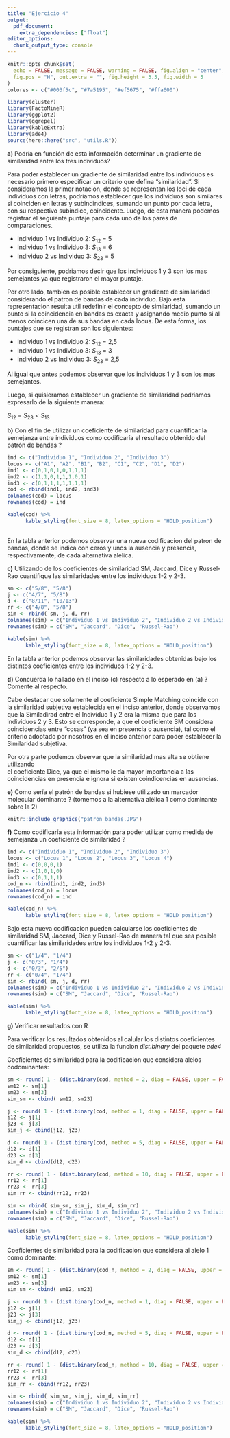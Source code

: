 ```yaml
---
title: "Ejercicio 4"
output: 
  pdf_document:
    extra_dependencies: ["float"]
editor_options: 
  chunk_output_type: console
---
```


```r
knitr::opts_chunk$set(
  echo = FALSE, message = FALSE, warning = FALSE, fig.align = "center",
  fig.pos = "H", out.extra = "", fig.height = 3.5, fig.width = 5
)
colores <- c("#003f5c", "#7a5195", "#ef5675", "#ffa600")
```

```r
library(cluster)
library(FactoMineR)
library(ggplot2)
library(ggrepel)
library(kableExtra)
library(ade4)
source(here::here("src", "utils.R"))
```
 
  
**a)** Podría en función de esta información determinar un gradiente de similaridad entre los tres individuos?

Para poder establecer un gradiente de similaridad entre los individuos es necesario 
primero especificar un criterio que defina "similaridad". 
Si consideramos la primer notacion, donde se representan los loci de cada individuos
con letras, podriamos establecer que los individuos son similares si coinciden en 
letras y subindindices, sumando un punto por cada letra, con su respectivo subindice, 
coincidente. Luego, de esta manera podemos registrar el seguiente puntaje para cada 
uno de los pares de comparaciones. 
    
* Individuo 1 vs Individuo 2: $S_{12}$ = 5
* Individuo 1 vs Individuo 3: $S_{13}$ = 6 
* Individuo 2 vs Individuo 3: $S_{23}$ = 5 
    
Por consiguiente, podriamos decir que los individuos 1 y 3 son los mas semejantes 
ya que registraron el mayor puntaje. 
    
Por otro lado, tambien es posible establecer un gradiente de similaridad considerando 
el patron de bandas de cada individuo. Bajo esta representacion resulta util redefinir 
el concepto de similaridad, sumando un punto si la coincidencia en bandas es exacta y 
asignando medio punto si al menos coincicen una de sus bandas en cada locus. 
De esta forma, los puntajes que se registran son los siguientes:
    
* Individuo 1 vs Individuo 2: $S_{12}$ = 2,5
* Individuo 1 vs Individuo 3: $S_{13}$ = 3 
* Individuo 2 vs Individuo 3: $S_{23}$ = 2,5
    
Al igual que antes podemos observar que los individuos 1 y 3 son los mas semejantes.
    
Luego, si quisieramos establecer un gradiente de similaridad podriamos expresarlo 
de la siguiente manera: 

$S_{12}$ = $S_{23}$ < $S_{13}$

**b)** Con el fin de utilizar un coeficiente de similaridad para cuantificar la 
semejanza entre individuos como codificaría el resultado obtenido del patrón de bandas ?


```r

ind <- c("Individuo 1", "Individuo 2", "Individuo 3")
locus <- c("A1", "A2", "B1", "B2", "C1", "C2", "D1", "D2")
ind1 <- c(0,1,0,1,0,1,1,1)
ind2 <- c(1,1,0,1,1,1,0,1)
ind3 <- c(0,1,1,1,1,1,1,1)
cod <- rbind(ind1, ind2, ind3)
colnames(cod) = locus
rownames(cod) = ind

kable(cod) %>%
      kable_styling(font_size = 8, latex_options = "HOLD_position")
    
```

En la tabla anterior podemos observar una nueva codificacion del patron de bandas, 
donde se indica con ceros y unos la ausencia y presencia, respectivamente, de cada 
alternativa alelica.

**c)** Utilizando de los coeficientes de similaridad SM, Jaccard, Dice y Russel-Rao cuantifique las
similaridades entre los individuos 1-2 y 2-3.

```r

sm <- c("5/8", "5/8")
j <- c("4/7", "5/8")
d <- c("8/11", "10/13")
rr <- c("4/8", "5/8")
sim <- rbind( sm, j, d, rr)
colnames(sim) = c("Individuo 1 vs Individuo 2", "Individuo 2 vs Individuo 3" )
rownames(sim) = c("SM", "Jaccard", "Dice", "Russel-Rao")

kable(sim) %>%
      kable_styling(font_size = 8, latex_options = "HOLD_position")

```


En la tabla anterior podemos observar las similaridades obtenidas bajo los distintos 
coeficientes entre los individuos 1-2 y 2-3. 
    
    

**d)** Concuerda lo hallado en el inciso (c) respecto a lo esperado en (a) ? Comente al respecto.

Cabe destacar que solamente el coeficiente Simple Matching coincide con la similaridad 
subjetiva establecida en el inciso anterior, donde observamos que la Similadirad entre 
el Individuo 1 y 2 era la misma que para los individuos 2 y 3. Esto se corresponde, 
a que el coeficiente SM considera coincidencias entre "cosas" (ya sea en presencia 
o ausencia), tal como el criterio adoptado por nosotros en el inciso anterior para 
poder establecer la Similaridad subjetiva.

Por otra parte podemos observar que la similaridad mas alta se obtiene utilizando  
el coeficiente Dice, ya que el mismo le da mayor importancia a las coincidencias en 
presencia e ignora si existen coindicencias en ausencias.
     
**e)** Como sería el patrón de bandas si hubiese utilizado un marcador molecular dominante ? (tomemos a la
alternativa alélica 1 como dominante sobre la 2)


```r

knitr::include_graphics("patron_bandas.JPG")
```


**f)** Como codificaría esta información para poder utilizar como medida de semejanza un coeficiente de
similaridad ?

```r
ind <- c("Individuo 1", "Individuo 2", "Individuo 3")
locus <- c("Locus 1", "Locus 2", "Locus 3", "Locus 4")
ind1 <- c(0,0,0,1)
ind2 <- c(1,0,1,0)
ind3 <- c(0,1,1,1)
cod_n <- rbind(ind1, ind2, ind3)
colnames(cod_n) = locus
rownames(cod_n) = ind

kable(cod_n) %>%
      kable_styling(font_size = 8, latex_options = "HOLD_position")

```

Bajo esta nueva codificacion pueden calcularse los coeficientes de similaridad SM, 
Jaccard, Dice y Russel-Rao de manera tal que sea posible cuantificar las similaridades 
entre los individuos 1-2 y 2-3.


```r

sm <- c("1/4", "1/4")
j <- c("0/3", "1/4")
d <- c("0/3", "2/5")
rr <- c("0/4", "1/4")
sim <- rbind( sm, j, d, rr)
colnames(sim) = c("Individuo 1 vs Individuo 2", "Individuo 2 vs Individuo 3" )
rownames(sim) = c("SM", "Jaccard", "Dice", "Russel-Rao")

kable(sim) %>%
      kable_styling(font_size = 8, latex_options = "HOLD_position")

```

**g)** Verificar resultados con R  

Para verificar los resultados obtenidos al calular los distintos coeficientes de similaridad propuestos, se utiliza la funcion _dist.binary_ del paquete _ade4_

Coeficientes de similaridad para la codificacion que considera alelos codominantes:

```r
sm <- round( 1 - (dist.binary(cod, method = 2, diag = FALSE, upper = FALSE))**2, 2)
sm12 <- sm[1]
sm23 <- sm[3]
sim_sm <- cbind( sm12, sm23)

j <- round( 1 - (dist.binary(cod, method = 1, diag = FALSE, upper = FALSE))**2 ,2)
j12 <- j[1]
j23 <- j[3]
sim_j <- cbind(j12, j23)

d <- round( 1 - (dist.binary(cod, method = 5, diag = FALSE, upper = FALSE))**2, 2)
d12 <- d[1]
d23 <- d[3]
sim_d <- cbind(d12, d23)

rr <- round( 1 - (dist.binary(cod, method = 10, diag = FALSE, upper = FALSE))**2, 2)
rr12 <- rr[1]
rr23 <- rr[3]
sim_rr <- cbind(rr12, rr23)

sim <- rbind( sim_sm, sim_j, sim_d, sim_rr)
colnames(sim) = c("Individuo 1 vs Individuo 2", "Individuo 2 vs Individuo 3" )
rownames(sim) = c("SM", "Jaccard", "Dice", "Russel-Rao")

kable(sim) %>%
      kable_styling(font_size = 8, latex_options = "HOLD_position")

```



Coeficientes de similaridad para la codificacion que considera al alelo 1 como dominante:

```r
sm <- round( 1 - (dist.binary(cod_n, method = 2, diag = FALSE, upper = FALSE))**2, 2)
sm12 <- sm[1]
sm23 <- sm[3]
sim_sm <- cbind( sm12, sm23)

j <- round( 1 - (dist.binary(cod_n, method = 1, diag = FALSE, upper = FALSE))**2 ,2)
j12 <- j[1]
j23 <- j[3]
sim_j <- cbind(j12, j23)

d <- round( 1 - (dist.binary(cod_n, method = 5, diag = FALSE, upper = FALSE))**2, 2)
d12 <- d[1]
d23 <- d[3]
sim_d <- cbind(d12, d23)

rr <- round( 1 - (dist.binary(cod_n, method = 10, diag = FALSE, upper = FALSE))**2, 2)
rr12 <- rr[1]
rr23 <- rr[3]
sim_rr <- cbind(rr12, rr23)

sim <- rbind( sim_sm, sim_j, sim_d, sim_rr)
colnames(sim) = c("Individuo 1 vs Individuo 2", "Individuo 2 vs Individuo 3" )
rownames(sim) = c("SM", "Jaccard", "Dice", "Russel-Rao")

kable(sim) %>%
      kable_styling(font_size = 8, latex_options = "HOLD_position")

```
